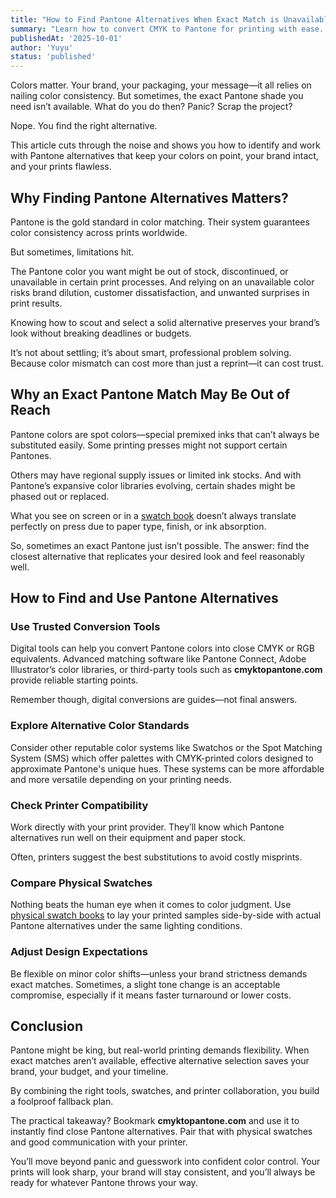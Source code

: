 ```yaml
---
title: "How to Find Pantone Alternatives When Exact Match is Unavailable"
summary: "Learn how to convert CMYK to Pantone for printing with ease. Use expert tips and try our quick tool at cmyktopantone.com for perfect color matches."
publishedAt: '2025-10-01'
author: 'Yuyu'
status: 'published'
---
```


Colors matter. Your brand, your packaging, your message—it all relies on nailing color consistency. But sometimes, the exact Pantone shade you need isn’t available. What do you do then? Panic? Scrap the project? 

Nope. You find the right alternative. 

This article cuts through the noise and shows you how to identify and work with Pantone alternatives that keep your colors on point, your brand intact, and your prints flawless.

<ImageKit
  directory="cymktopantone/images"
  src="cmyk-color-swatches.svg"
  width={300}
  height={300}
  alt="CMYK Color Swatches"
  className="mx-auto"
/>

## Why Finding Pantone Alternatives Matters?

Pantone is the gold standard in color matching. Their system guarantees color consistency across prints worldwide. 

But sometimes, limitations hit. 

The Pantone color you want might be out of stock, discontinued, or unavailable in certain print processes. And relying on an unavailable color risks brand dilution, customer dissatisfaction, and unwanted surprises in print results.

Knowing how to scout and select a solid alternative preserves your brand’s look without breaking deadlines or budgets. 

It’s not about settling; it’s about smart, professional problem solving. Because color mismatch can cost more than just a reprint—it can cost trust.

<div className="mx-auto">
  <LazyAdsArticle />
</div>

## Why an Exact Pantone Match May Be Out of Reach

Pantone colors are spot colors—special premixed inks that can’t always be substituted easily. Some printing presses might not support certain Pantones. 

Others may have regional supply issues or limited ink stocks. And with Pantone’s expansive color libraries evolving, certain shades might be phased out or replaced.

What you see on screen or in a <a href="https://amzn.id/pantone">swatch book</a> doesn’t always translate perfectly on press due to paper type, finish, or ink absorption. 

So, sometimes an exact Pantone just isn’t possible. The answer: find the closest alternative that replicates your desired look and feel reasonably well.

## How to Find and Use Pantone Alternatives

### Use Trusted Conversion Tools
Digital tools can help you convert Pantone colors into close CMYK or RGB equivalents. Advanced matching software like Pantone Connect, Adobe Illustrator’s color libraries, or third-party tools such as <Link href="/">**cmyktopantone.com**</Link> provide reliable starting points. 

Remember though, digital conversions are guides—not final answers.

### Explore Alternative Color Standards
Consider other reputable color systems like Swatchos or the Spot Matching System (SMS) which offer palettes with CMYK-printed colors designed to approximate Pantone's unique hues. These systems can be more affordable and more versatile depending on your printing needs.

### Check Printer Compatibility
Work directly with your print provider. They’ll know which Pantone alternatives run well on their equipment and paper stock. 

Often, printers suggest the best substitutions to avoid costly misprints.

### Compare Physical Swatches
Nothing beats the human eye when it comes to color judgment. Use <a href="https://amzn.id/pantone">physical swatch books</a> to lay your printed samples side-by-side with actual Pantone alternatives under the same lighting conditions.

### Adjust Design Expectations
Be flexible on minor color shifts—unless your brand strictness demands exact matches. Sometimes, a slight tone change is an acceptable compromise, especially if it means faster turnaround or lower costs.

<div className="mx-auto">
  <LazyAdsArticle />
</div>

## Conclusion

Pantone might be king, but real-world printing demands flexibility. When exact matches aren’t available, effective alternative selection saves your brand, your budget, and your timeline. 

By combining the right tools, swatches, and printer collaboration, you build a foolproof fallback plan.

The practical takeaway? Bookmark <Link href="/">**cmyktopantone.com**</Link> and use it to instantly find close Pantone alternatives. Pair that with physical swatches and good communication with your printer. 

You’ll move beyond panic and guesswork into confident color control. Your prints will look sharp, your brand will stay consistent, and you’ll always be ready for whatever Pantone throws your way.